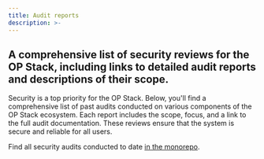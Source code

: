 ```yaml
---
title: Audit reports
description: >-
---
```


  A comprehensive list of security reviews for the OP Stack, including links to
  detailed audit reports and descriptions of their scope.
---
Security is a top priority for the OP Stack. Below, you'll find a comprehensive list of past audits conducted on various components of the OP Stack ecosystem. Each report includes the scope, focus, and a link to the full audit documentation. These reviews ensure that the system is secure and reliable for all users.

Find all security audits conducted to date [in the monorepo](https://github.com/ethereum-optimism/optimism/tree/develop/docs/security-reviews#security-reviews).
